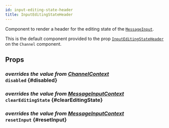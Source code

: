 ```yaml
---
id: input-editing-state-header
title: InputEditingStateHeader
---
```



Component to render a header for the editing state of the [`MessageInput`](../../message-input).

This is the default component provided to the prop [`InputEditingStateHeader`](../../../../ui-components/channel#inputeditingstateheader) on the `Channel` component.

## Props

### <div class="label description">_overrides the value from [ChannelContext](../../../state-and-offline-support/contexts/channel-context#disabled)_</div> `disabled` {#disabled}

<Disabled />

### <div class="label description">_overrides the value from [MessageInputContext](../../../state-and-offline-support/contexts/message-input-context#cleareditingstate)_</div> `clearEditingState` {#clearEditingState}

<ClearEditingState />

### <div class="label description">_overrides the value from [MessageInputContext](../../../state-and-offline-support/contexts/message-input-context#resetinput)_</div> `resetInput` {#resetInput}

<ResetInput />
